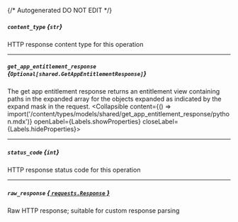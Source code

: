 {/* Autogenerated DO NOT EDIT  */}

##### `content_type` *{`str`}*
HTTP response content type for this operation

---
##### `get_app_entitlement_response` *{`Optional[shared.GetAppEntitlementResponse]`}*
The get app entitlement response returns an entitlement view containing paths in the expanded array for the objects expanded as indicated by the expand mask in the request.
<Collapsible content={() => import('/content/types/models/shared/get_app_entitlement_response/python.mdx')} openLabel={Labels.showProperties} closeLabel={Labels.hideProperties}>
</Collapsible>

---
##### `status_code` *{`int`}*
HTTP response status code for this operation

---
##### `raw_response` [*{ `requests.Response` }*](https://requests.readthedocs.io/en/latest/api/#requests.Response)
Raw HTTP response; suitable for custom response parsing


